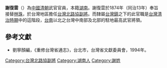 '''謝復雲'''（{{bd|？||？|catIdx=}}）為[[中國|中國]][[清朝|清朝]]武官官員，本籍[[湖南|湖南]]。謝復雲於1874年（同治13年）奉旨接替[[林珠|林珠]]，於台灣地區擔任[[台灣北路協|台灣北路協]][[副將|副將]]。而隸屬[[台灣鎮|台灣鎮]]之下的此官職是[[台灣清治時期|台灣清治時期]]中的這階段，[[台南|台南]]以北之台灣中南部及北部的駐地最高武官將領。

==參考文獻==
*劉寧顏編，《重修台灣省通志》，台北市，台灣省文獻委員會，1994年。

{{start box}}
{{s-before|[[林珠|林珠]]}}
{{s-title|[[台灣北路協|台灣北路協]][[副將|副將]]|1874年上任}}
{{s-after|[[唐守贊|唐守贊]]}}
{{end box}}

[[Category:台灣北路協副將|Category:台灣北路協副將]]
[[Category:湖南人|Category:湖南人]]
[[Category:謝姓|Category:謝姓]]